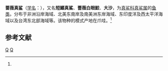 {{Speciesbox 
| taxon = Carcharhinus brevipinna
| image = Carcharhinus brevipinna JNC3080 Body.JPG
| status = LR/nt
| status_system = IUCN2.3
| status_ref = <ref name="iucn">{{cite iucn|author=Burgess, G.H. |year=2000 |url=https://www.iucnredlist.org/details/39368/0 |title=''Carcharhinus brevipinna'' |access-date=May 7, 2009|ref=harv}}</ref>
| binomial_authority = (Muller et Henle, 1839)<ref name='id5149'>{{cite web| url =http://www.bioinfo.cn/db05/BjdwSpecies.php?action=view&id=5149| title =蔷薇真鲨| work =《中国动物物种编目数据库》| publisher =中国科学院微生物研究所| author =中国科学院动物研究所| accessdate =2009-04-11| deadurl =yes| archiveurl =https://web.archive.org/web/20160305032057/http://www.bioinfo.cn/db05/BjdwSpecies.php?action=view&id=5149| archivedate =2016-03-05}}</ref>
| synonyms = 
* ''Aprionodon caparti'' <small>Poll, 1951</small>
* ''Carcharhinus johnsoni'' <small>Smith, 1951</small>
* ''Carcharias brevipinna'' <small>Müller & Henle, 1839</small>
* ''Isogomphodon maculipinnis'' <small>Poey, 1865</small>
* ''Longmania calamaria'' <small>Whitley, 1944</small>
* ''Uranga nasuta'' <small>Whitley, 1943</small>
}}

'''蔷薇真鲨'''（[[学名|学名]]：{{lang|la|''Carcharhinus brevipinna''}}），又名'''短鰭真鯊'''、'''薔薇白眼鮫'''、'''大沙'''，为[[真鲨科|真鲨科]][[真鲨属|真鲨属]]的[[鱼类|鱼类]]。分布于非洲沿岸海域、北美东南岸及南美洲东岸海域、东印度洋及西太平洋海域以及台湾东北部海域等。该物种的模式产地在爪哇。<ref name='id5149'/>

== 参考文献 ==
{{reflist}}

{{taxonbar}}
[[Category:真鲨属|Q]]
[[Category:1839年描述的魚類|Q]]